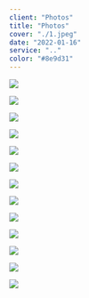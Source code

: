 ```yaml
---
client: "Photos"
title: "Photos"
cover: "./1.jpeg"
date: "2022-01-16"
service: ".."
color: "#8e9d31"
---
```



![](./1.jpeg)

![](./2.jpg)

![](./3.jpeg)

![](./4.jpeg)

![](./5.jpeg)

![](./6.jpg)

![](./7.jpeg)

![](./8.jpeg)

![](./9.jpeg)

![](./10.jpeg)

![](./11.jpeg)

![](./12.jpeg)

![](./13.jpeg)